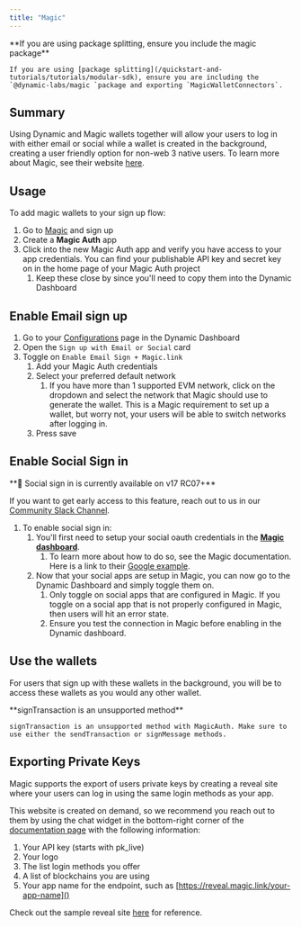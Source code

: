 ```yaml
---
title: "Magic"
---
```


<Warning>
    **If you are using package splitting, ensure you include the magic package**

    If you are using [package splitting](/quickstart-and-tutorials/tutorials/modular-sdk), ensure you are including the `@dynamic-labs/magic `package and exporting `MagicWalletConnectors`.
</Warning>

## Summary

Using Dynamic and Magic wallets together will allow your users to log in with either email or social while a wallet is created in the background, creating a user friendly option for non-web 3 native users. To learn more about Magic, see their website [here](https://magic.link/docs/home/welcome).

## Usage

To add magic wallets to your sign up flow:

1. Go to [Magic](https://magic.link/) and sign up
2. Create a **Magic Auth** app
3. Click into the new Magic Auth app and verify you have access to your app credentials. You can find your publishable API key and secret key on in the home page of your Magic Auth project
   1. Keep these close by since you'll need to copy them into the Dynamic Dashboard

## Enable Email sign up

1. Go to your [Configurations](https://app.dynamic.xyz/dashboard/configurations) page in the Dynamic Dashboard
2. Open the `Sign up with Email or Social` card
3. Toggle on `Enable Email Sign + Magic.link`
   1. Add your Magic Auth credentials
   2. Select your preferred default network
      1. If you have more than 1 supported EVM network, click on the dropdown and select the network that Magic should use to generate the wallet. This is a Magic requirement to set up a wallet, but worry not, your users will be able to switch networks after logging in.
   3. Press save

## Enable Social Sign in

<Note>
   **📘 Social sign in is currently available on v17 RC07+**

   If you want to get early access to this feature, reach out to us in our [Community Slack Channel](https://docs.dynamic.xyz/docs/support-1).
</Note>

1. To enable social sign in:
   1. You'll first need to setup your social oauth credentials in the **[Magic dashboard](https://dashboard.magic.link/)**.
      1. To learn more about how to do so, see the Magic documentation. Here is a link to their [Google example](https://magic.link/docs/auth/login-methods/social-logins/integration/social-providers/google).
   2. Now that your social apps are setup in Magic, you can now go to the Dynamic Dashboard and simply toggle them on.
      1. Only toggle on social apps that are configured in Magic. If you toggle on a social app that is not properly configured in Magic, then users will hit an error state.
      2. Ensure you test the connection in Magic before enabling in the Dynamic dashboard.

## Use the wallets

For users that sign up with these wallets in the background, you will be to access these wallets as you would any other wallet.

<Warning>
    **signTransaction is an unsupported method**

    signTransaction is an unsupported method with MagicAuth. Make sure to use either the sendTransaction or signMessage methods.

</Warning>

## Exporting Private Keys

Magic supports the export of users private keys by creating a reveal site where your users can log in using the same login methods as your app.

This website is created on demand, so we recommend you reach out to them by using the chat widget in the bottom-right corner of the [documentation page](https://magic.link/docs/home/welcome) with the following information:

1. Your API key (starts with pk_live)
2. Your logo
3. The list login methods you offer
4. A list of blockchains you are using
5. Your app name for the endpoint, such as [https://reveal.magic.link/your-app-name]()

Check out the sample reveal site [here](https://reveal.magic.link/dynamic) for reference.
